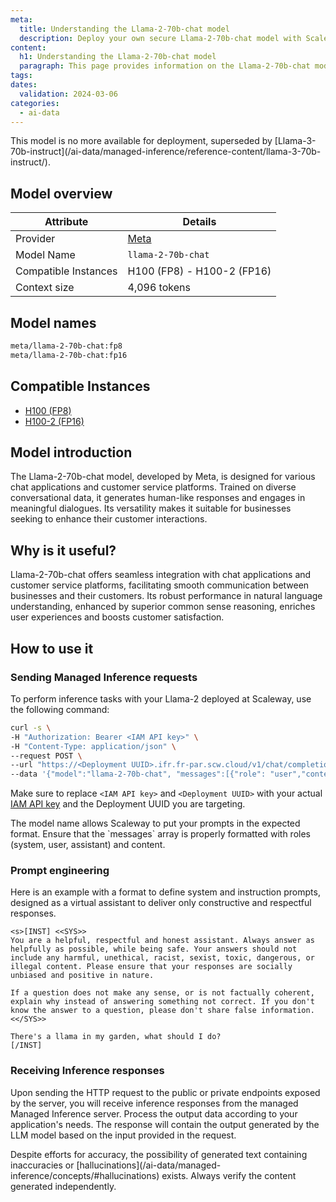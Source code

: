 ```yaml
---
meta:
  title: Understanding the Llama-2-70b-chat model
  description: Deploy your own secure Llama-2-70b-chat model with Scaleway Managed Inference. Privacy-focused, fully managed.
content:
  h1: Understanding the Llama-2-70b-chat model
  paragraph: This page provides information on the Llama-2-70b-chat model
tags:
dates:
  validation: 2024-03-06
categories:
  - ai-data
---
```


<Message type="important">
  This model is no more available for deployment, superseded by [Llama-3-70b-instruct](/ai-data/managed-inference/reference-content/llama-3-70b-instruct/).
</Message>

## Model overview

| Attribute       | Details                            |
|-----------------|------------------------------------|
| Provider        | [Meta](https://llama.meta.com/llama2)  |
| Model Name      | `llama-2-70b-chat`                 |
| Compatible Instances | H100 (FP8) - H100-2 (FP16)    |
| Context size | 4,096 tokens    |

## Model names

```bash
meta/llama-2-70b-chat:fp8
meta/llama-2-70b-chat:fp16
```

## Compatible Instances

- [H100 (FP8)](https://www.scaleway.com/en/h100-pcie-try-it-now/)
- [H100-2 (FP16)](https://www.scaleway.com/en/h100-pcie-try-it-now/)

## Model introduction

The Llama-2-70b-chat model, developed by Meta, is designed for various chat applications and customer service platforms. 
Trained on diverse conversational data, it generates human-like responses and engages in meaningful dialogues.
Its versatility makes it suitable for businesses seeking to enhance their customer interactions.

## Why is it useful?

Llama-2-70b-chat offers seamless integration with chat applications and customer service platforms, facilitating smooth communication between businesses and their customers.
Its robust performance in natural language understanding, enhanced by superior common sense reasoning, enriches user experiences and boosts customer satisfaction.

## How to use it

### Sending Managed Inference requests

To perform inference tasks with your Llama-2 deployed at Scaleway, use the following command:

```bash
curl -s \
-H "Authorization: Bearer <IAM API key>" \
-H "Content-Type: application/json" \
--request POST \
--url "https://<Deployment UUID>.ifr.fr-par.scw.cloud/v1/chat/completions" \
--data '{"model":"llama-2-70b-chat", "messages":[{"role": "user","content": "There is a llama in my garden, what should I do?"}], "max_tokens": 200, "top_p": 1, "temperature": 1, "stream": false}'
```

Make sure to replace `<IAM API key>` and `<Deployment UUID>` with your actual [IAM API key](/identity-and-access-management/iam/how-to/create-api-keys/) and the Deployment UUID you are targeting.

<Message type="tip">
  The model name allows Scaleway to put your prompts in the expected format.
</Message>

<Message type="note">
  Ensure that the `messages` array is properly formatted with roles (system, user, assistant) and content.
</Message>

### Prompt engineering

Here is an example with a format to define system and instruction prompts, designed as a virtual assistant to deliver only constructive and respectful responses. 

```
<s>[INST] <<SYS>>
You are a helpful, respectful and honest assistant. Always answer as helpfully as possible, while being safe. Your answers should not include any harmful, unethical, racist, sexist, toxic, dangerous, or illegal content. Please ensure that your responses are socially unbiased and positive in nature.

If a question does not make any sense, or is not factually coherent, explain why instead of answering something not correct. If you don't know the answer to a question, please don't share false information.
<</SYS>>

There's a llama in my garden, what should I do?
[/INST]
```

### Receiving Inference responses

Upon sending the HTTP request to the public or private endpoints exposed by the server, you will receive inference responses from the managed Managed Inference server. 
Process the output data according to your application's needs. The response will contain the output generated by the LLM model based on the input provided in the request.

<Message type="note">
  Despite efforts for accuracy, the possibility of generated text containing inaccuracies or [hallucinations](/ai-data/managed-inference/concepts/#hallucinations) exists. Always verify the content generated independently.
</Message>